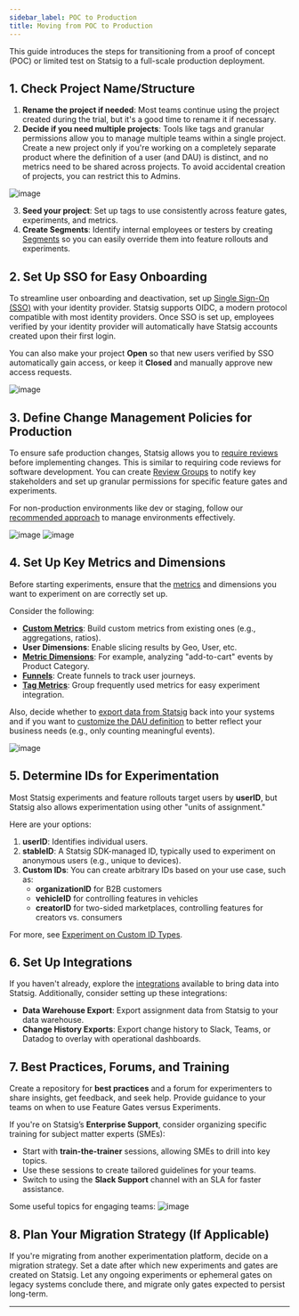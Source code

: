 ```yaml
---
sidebar_label: POC to Production
title: Moving from POC to Production
---
```


This guide introduces the steps for transitioning from a proof of concept (POC) or limited test on Statsig to a full-scale production deployment.

## 1. Check Project Name/Structure

1. **Rename the project if needed**: Most teams continue using the project created during the trial, but it's a good time to rename it if necessary.
2. **Decide if you need multiple projects**: Tools like tags and granular permissions allow you to manage multiple teams within a single project. Create a new project only if you're working on a completely separate product where the definition of a user (and DAU) is distinct, and no metrics need to be shared across projects. To avoid accidental creation of projects, you can restrict this to Admins.
   
![image](https://user-images.githubusercontent.com/31516123/184998486-094beff1-f41f-417c-bd36-89700b0c014c.png)

3. **Seed your project**: Set up tags to use consistently across feature gates, experiments, and metrics.
4. **Create Segments**: Identify internal employees or testers by creating [Segments](/segments) so you can easily override them into feature rollouts and experiments.

## 2. Set Up SSO for Easy Onboarding

To streamline user onboarding and deactivation, set up [Single Sign-On (SSO)](/access-management/introduction) with your identity provider. Statsig supports OIDC, a modern protocol compatible with most identity providers. Once SSO is set up, employees verified by your identity provider will automatically have Statsig accounts created upon their first login.

You can also make your project **Open** so that new users verified by SSO automatically gain access, or keep it **Closed** and manually approve new access requests.

![image](https://user-images.githubusercontent.com/31516123/175362892-862d0cf5-012f-484a-8e39-22489011029e.png)

## 3. Define Change Management Policies for Production

To ensure safe production changes, Statsig allows you to [require reviews](/guides/setting-up-reviews) before implementing changes. This is similar to requiring code reviews for software development. You can create [Review Groups](/guides/setting-up-reviews#creating-review-groups) to notify key stakeholders and set up granular permissions for specific feature gates and experiments.

For non-production environments like dev or staging, follow our [recommended approach](https://blog.statsig.com/environments-on-statsig-6a818805b3c2) to manage environments effectively.

![image](https://user-images.githubusercontent.com/31516123/179292011-5a6bcb75-9bb7-47d4-b876-28c2510315fe.png)
![image](https://user-images.githubusercontent.com/31516123/179292033-d6e10544-08f6-418a-9fdb-32156487e6da.png)

## 4. Set Up Key Metrics and Dimensions

Before starting experiments, ensure that the [metrics](/metrics) and dimensions you want to experiment on are correctly set up.

Consider the following:
- **[Custom Metrics](/metrics/create)**: Build custom metrics from existing ones (e.g., aggregations, ratios).
- **User Dimensions**: Enable slicing results by Geo, User, etc.
- **[Metric Dimensions](/metrics#metric-dimensions)**: For example, analyzing "add-to-cart" events by Product Category.
- **[Funnels](/metrics/create-user-funnels)**: Create funnels to track user journeys.
- **[Tag Metrics](/metrics/create-metric-tags)**: Group frequently used metrics for easy experiment integration.

Also, decide whether to [export data from Statsig](/integrations/data-exports/overview) back into your systems and if you want to [customize the DAU definition](/metrics/user#definition-of-a-daily-active-user) to better reflect your business needs (e.g., only counting meaningful events).

![image](https://user-images.githubusercontent.com/31516123/178082121-bb258851-29e5-4732-bd2a-af87833f7570.png)

## 5. Determine IDs for Experimentation

Most Statsig experiments and feature rollouts target users by **userID**, but Statsig also allows experimentation using other "units of assignment."

Here are your options:
1. **userID**: Identifies individual users.
2. **stableID**: A Statsig SDK-managed ID, typically used to experiment on anonymous users (e.g., unique to devices).
3. **Custom IDs**: You can create arbitrary IDs based on your use case, such as:
   - **organizationID** for B2B customers
   - **vehicleID** for controlling features in vehicles
   - **creatorID** for two-sided marketplaces, controlling features for creators vs. consumers

For more, see [Experiment on Custom ID Types](/guides/experiment-on-custom-id-types).

## 6. Set Up Integrations

If you haven't already, explore the [integrations](/integrations/introduction) available to bring data into Statsig. Additionally, consider setting up these integrations:
- **Data Warehouse Export**: Export assignment data from Statsig to your data warehouse.
- **Change History Exports**: Export change history to Slack, Teams, or Datadog to overlay with operational dashboards.

## 7. Best Practices, Forums, and Training

Create a repository for **best practices** and a forum for experimenters to share insights, get feedback, and seek help. Provide guidance to your teams on when to use Feature Gates versus Experiments.

If you're on Statsig’s **Enterprise Support**, consider organizing specific training for subject matter experts (SMEs):
- Start with **train-the-trainer** sessions, allowing SMEs to drill into key topics.
- Use these sessions to create tailored guidelines for your teams.
- Switch to using the **Slack Support** channel with an SLA for faster assistance.

Some useful topics for engaging teams:
![image](https://user-images.githubusercontent.com/31516123/180329958-315e2719-5951-4698-82c1-0221353ead95.png)

## 8. Plan Your Migration Strategy (If Applicable)

If you're migrating from another experimentation platform, decide on a migration strategy. Set a date after which new experiments and gates are created on Statsig. Let any ongoing experiments or ephemeral gates on legacy systems conclude there, and migrate only gates expected to persist long-term.

---
